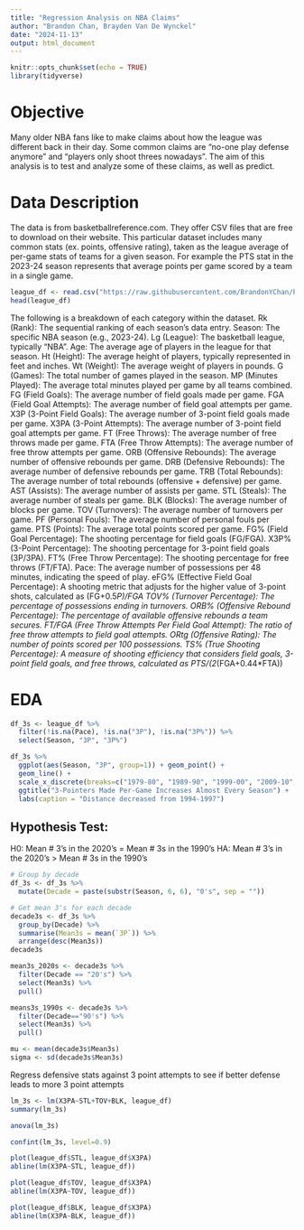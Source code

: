```yaml
---
title: "Regression Analysis on NBA Claims"
author: "Brandon Chan, Brayden Van De Wynckel"
date: "2024-11-13"
output: html_document
---
```


```r
knitr::opts_chunk$set(echo = TRUE)
library(tidyverse)
```

# Objective  
Many older NBA fans like to make claims about how the league was different back in their day. Some common claims are "no-one play defense anymore" and "players only shoot threes nowadays". The aim of this analysis is to test and analyze some of these claims, as well as predict.   

# Data Description 
The data is from basketballreference.com. They offer CSV files that are free to download on their website. This particular dataset includes many common stats (ex. points, offensive rating), taken as the league average of per-game stats of teams for a given season. For example the PTS stat in the 2023-24 season represents that average points per game scored by a team in a single game.
```r
league_df <- read.csv("https://raw.githubusercontent.com/BrandonYChan/ballindata/refs/heads/master/static/CSV/League/per100_league.csv")
head(league_df)
```

The following is a breakdown of each category within the dataset.
Rk (Rank): The sequential ranking of each season's data entry.
Season: The specific NBA season (e.g., 2023-24).
Lg (League): The basketball league, typically "NBA".
Age: The average age of players in the league for that season.
Ht (Height): The average height of players, typically represented in feet and inches.
Wt (Weight): The average weight of players in pounds.
G (Games): The total number of games played in the season.
MP (Minutes Played): The average total minutes played per game by all teams combined.
FG (Field Goals): The average number of field goals made per game.
FGA (Field Goal Attempts): The average number of field goal attempts per game.
X3P (3-Point Field Goals): The average number of 3-point field goals made per game.
X3PA (3-Point Attempts): The average number of 3-point field goal attempts per game.
FT (Free Throws): The average number of free throws made per game.
FTA (Free Throw Attempts): The average number of free throw attempts per game.
ORB (Offensive Rebounds): The average number of offensive rebounds per game.
DRB (Defensive Rebounds): The average number of defensive rebounds per game.
TRB (Total Rebounds): The average number of total rebounds (offensive + defensive) per game.
AST (Assists): The average number of assists per game.
STL (Steals): The average number of steals per game.
BLK (Blocks): The average number of blocks per game.
TOV (Turnovers): The average number of turnovers per game.
PF (Personal Fouls): The average number of personal fouls per game.
PTS (Points): The average total points scored per game.
FG% (Field Goal Percentage): The shooting percentage for field goals (FG/FGA).
X3P% (3-Point Percentage): The shooting percentage for 3-point field goals (3P/3PA).
FT% (Free Throw Percentage): The shooting percentage for free throws (FT/FTA).
Pace: The average number of possessions per 48 minutes, indicating the speed of play.
eFG% (Effective Field Goal Percentage): A shooting metric that adjusts for the higher value of 3-point shots, calculated as (FG+0.5*P)/FGA
TOV% (Turnover Percentage): The percentage of possessions ending in turnovers.
ORB% (Offensive Rebound Percentage): The percentage of available offensive rebounds a team secures.
FT/FGA (Free Throw Attempts Per Field Goal Attempt): The ratio of free throw attempts to field goal attempts.
ORtg (Offensive Rating): The number of points scored per 100 possessions.
TS% (True Shooting Percentage): A measure of shooting efficiency that considers field goals, 3-point field goals, and free throws, calculated as PTS/(2*(FGA+0.44*FTA))

# EDA 
```r
df_3s <- league_df %>%
  filter(!is.na(Pace), !is.na("3P"), !is.na("3P%")) %>%
  select(Season, "3P", "3P%")

df_3s %>%
  ggplot(aes(Season, "3P", group=1)) + geom_point() + 
  geom_line() +
  scale_x_discrete(breaks=c("1979-80", "1989-90", "1999-00", "2009-10", "2019-20")) +
  ggtitle("3-Pointers Made Per-Game Increases Almost Every Season") +
  labs(caption = "Distance decreased from 1994-1997")

```
## Hypothesis Test:
H0: Mean # 3's in the 2020's = Mean # 3s in the 1990's    HA: Mean # 3's in the 2020's > Mean # 3s in the 1990's 
```r
# Group by decade
df_3s <- df_3s %>%
  mutate(Decade = paste(substr(Season, 6, 6), "0's", sep = ""))

# Get mean 3's for each decade
decade3s <- df_3s %>%
  group_by(Decade) %>%
  summarise(Mean3s = mean(`3P`)) %>%
  arrange(desc(Mean3s))
decade3s

mean3s_2020s <- decade3s %>%
  filter(Decade == "20's") %>%
  select(Mean3s) %>%
  pull()

means3s_1990s <- decade3s %>%
  filter(Decade=="90's") %>%
  select(Mean3s) %>%
  pull() 

mu <- mean(decade3s$Mean3s)
sigma <- sd(decade3s$Mean3s)
```

Regress defensive stats against 3 point attempts to see if better defense leads to more 3 point attempts

```r
lm_3s <- lm(X3PA~STL+TOV+BLK, league_df)
summary(lm_3s)
```

```r
anova(lm_3s)
```

```r
confint(lm_3s, level=0.9)
```

```r
plot(league_df$STL, league_df$X3PA)
abline(lm(X3PA~STL, league_df))
```

```r
plot(league_df$TOV, league_df$X3PA)
abline(lm(X3PA~TOV, league_df))
```

```r
plot(league_df$BLK, league_df$X3PA)
abline(lm(X3PA~BLK, league_df))
```

